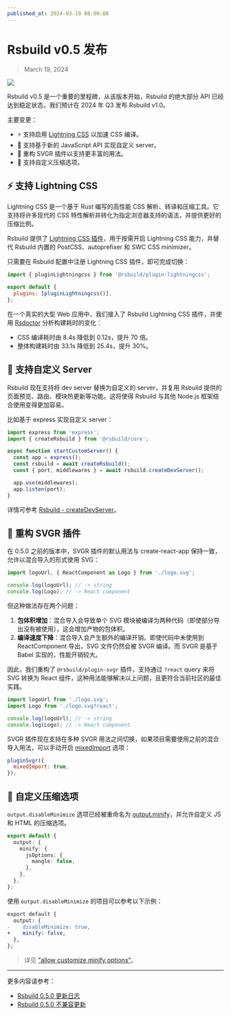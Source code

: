 ```yaml
---
published_at: 2024-03-19 08:00:00
---
```


# Rsbuild v0.5 发布

> March 19, 2024

![](https://assets.rspack.dev/rsbuild/rsbuild-banner-v0-5.png)

Rsbuild v0.5 是一个重要的里程碑，从该版本开始，Rsbuild 的绝大部分 API 已经达到稳定状态，我们预计在 2024 年 Q3 发布 Rsbuild v1.0。

主要变更：

- ⚡️ 支持启用 [Lightning CSS](https://lightningcss.dev/) 以加速 CSS 编译。
- 🌟 支持基于新的 JavaScript API 实现自定义 server。
- 🍭 重构 SVGR 插件以支持更丰富的用法。
- 📍 支持自定义压缩选项。

## ⚡️ 支持 Lightning CSS

Lightning CSS 是一个基于 Rust 编写的高性能 CSS 解析、转译和压缩工具。它支持将许多现代的 CSS 特性解析并转化为指定浏览器支持的语法，并提供更好的压缩比例。

Rsbuild 提供了 [Lightning CSS 插件](/plugins/list/plugin-lightningcss)，用于按需开启 Lightning CSS 能力，并替代 Rsbuild 内置的 PostCSS、autoprefixer 和 SWC CSS minimizer。

只需要在 Rsbuild 配置中注册 Lightning CSS 插件，即可完成切换：

```js title="rsbuild.config.ts"
import { pluginLightningcss } from '@rsbuild/plugin-lightningcss';

export default {
  plugins: [pluginLightningcss()],
};
```

在一个真实的大型 Web 应用中，我们接入了 Rsbuild Lightning CSS 插件，并使用 [Rsdoctor](https://rsdoctor.dev/) 分析构建耗时的变化：

- CSS 编译耗时由 8.4s 降低到 0.12s，提升 70 倍。
- 整体构建耗时由 33.1s 降低到 25.4s，提升 30%。

## 🌟 支持自定义 Server

Rsbuild 现在支持将 dev server 替换为自定义的 server，并复用 Rsbuild 提供的页面预览、路由、模块热更新等功能。这将使得 Rsbuild 与其他 Node.js 框架结合使用变得更加容易。

比如基于 express 实现自定义 server：

```ts
import express from 'express';
import { createRsbuild } from '@rsbuild/core';

async function startCustomServer() {
  const app = express();
  const rsbuild = await createRsbuild();
  const { port, middlewares } = await rsbuild.createDevServer();

  app.use(middlewares);
  app.listen(port);
}
```

详情可参考 [Rsbuild - createDevServer](https://rsbuild.dev/zh/api/javascript-api/instance#rsbuildcreatedevserver)。

## 🍭 重构 SVGR 插件

在 0.5.0 之前的版本中，SVGR 插件的默认用法与 create-react-app 保持一致，允许以混合导入的形式使用 SVG：

```js
import logoUrl, { ReactComponent as Logo } from './logo.svg';

console.log(logoUrl); // -> string
console.log(Logo); // -> React component
```

但这种做法存在两个问题：

1. **包体积增加**：混合导入会导致单个 SVG 模块被编译为两种代码（即使部分导出没有被使用），这会增加产物的包体积。
2. **编译速度下降**：混合导入会产生额外的编译开销。即使代码中未使用到 ReactComponent 导出，SVG 文件仍然会被 SVGR 编译。而 SVGR 是基于 Babel 实现的，性能开销较大。

因此，我们重构了 `@rsbuild/plugin-svgr` 插件，支持通过 `?react` query 来将 SVG 转换为 React 组件，这种用法能够解决以上问题，且更符合当前社区的最佳实践。

```jsx
import logoUrl from './logo.svg';
import Logo from './logo.svg?react';

console.log(logoUrl); // -> string
console.log(Logo); // -> React component
```

SVGR 插件现在支持在多种 SVGR 用法之间切换，如果项目需要使用之前的混合导入用法，可以手动开启 [mixedImport](/plugins/list/plugin-svgr#mixedimport) 选项：

```js
pluginSvgr({
  mixedImport: true,
});
```

## 📍 自定义压缩选项

`output.disableMinimize` 选项已经被重命名为 [output.minify](/config/output/minify)，并允许自定义 JS 和 HTML 的压缩选项。

```ts title="rsbuild.config.ts"
export default {
  output: {
    minify: {
      jsOptions: {
        mangle: false,
      },
    },
  },
};
```

使用 `output.disableMinimize` 的项目可以参考以下示例：

```diff
export default {
  output: {
-    disableMinimize: true,
+    minify: false,
  },
};
```

> 详见 ["allow customize minify options"](https://github.com/web-infra-dev/rsbuild/issues/1681)。

---

更多内容请参考：

- [Rsbuild 0.5.0 更新日志](https://github.com/web-infra-dev/rsbuild/releases/tag/v0.5.0)
- [Rsbuild 0.5.0 不兼容更新](https://github.com/web-infra-dev/rsbuild/discussions/1732)
